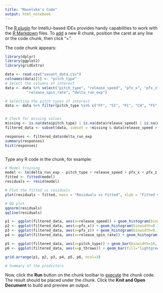 ```yaml
---
title: "Maveluke's Code"
output: html_notebook
---
```


The [R plugin](https://www.jetbrains.com/help/pycharm/r-plugin-support.html) for IntelliJ-based IDEs provides
handy capabilities to work with the [R Markdown](https://www.jetbrains.com/help/pycharm/r-markdown.html) files.
To [add](https://www.jetbrains.com/help/pycharm/r-markdown.html#add-code-chunk) a new R chunk,
position the caret at any line or the code chunk, then click "+".

The code chunk appears:
```r
library(dplyr)
library(ggplot2)
library(gridExtra)
```


```r
data <- read.csv("savant_data.csv")
colnames(data)[1] <- "pitch_type"
# Select the columns of interest
data <- data %>% select("pitch_type", "release_speed", "pfx_x", "pfx_z", "p_throws",
          "release_spin_rate", "delta_run_exp")

# Selecting the pitch types of interest
data <- data %>% filter(pitch_type %in% c("FF", "SI", "FC", "CH", "FS", "FO", "SC", "CU", "KC", "CS", "SL", "ST", "SV", "KN"))


# Check for missing values
missing <- is.na(data$pitch_type) | is.na(data$release_speed) | is.na(data$pfx_x) | is.na(data$pfx_z) | is.na(data$p_throws) | is.na(data$release_spin_rate) | is.na(data$delta_run_exp)
filtered_data <- subset(data, subset = !missing & data$release_speed > 65)

responses <- filtered_data$delta_run_exp
summary(responses)
hist(responses)
```
```r


```


Type any R code in the chunk, for example:
```r
# Model training
model <- lm(delta_run_exp ~ pitch_type + release_speed + pfx_x + pfx_z + p_throws + release_spin_rate, data = filtered_data)
fitted <- fitted(model)
residuals <- resid(model)

# Plot the fitted vs residuals
plot(residuals ~ fitted, main = "Residuals vs Fitted", xlab = "Fitted values", ylab = "Residuals")

# QQ plot
qqnorm(residuals)
qqline(residuals)


```
```r
p1 <- ggplot(filtered_data, aes(x=release_speed)) + geom_histogram(binwidth=1, fill="skyblue") + theme_minimal() + ggtitle("Release Speed")
p2 <- ggplot(filtered_data, aes(x=pfx_x)) + geom_histogram(binwidth=0.1, fill="skyblue") + theme_minimal() + ggtitle("PFX X")
p3 <- ggplot(filtered_data, aes(x=pfx_z)) + geom_histogram(binwidth=0.1, fill="skyblue") + theme_minimal() + ggtitle("PFX Z")
p4 <- ggplot(filtered_data, aes(x=release_spin_rate)) + geom_histogram(binwidth=50, fill="skyblue") + theme_minimal() + ggtitle("Spin Rate")

p5 <- ggplot(filtered_data, aes(x=pitch_type)) + geom_bar(binwidth=10, fill="skyblue") + theme_minimal() + ggtitle("Pitch Type")
p6 <- ggplot(filtered_data, aes(x=p_throws)) + geom_bar(fill="lightgreen") + theme_minimal() + ggtitle("P Throws")

grid.arrange(p1, p2, p3, p4, p5, p6, ncol=3)

# Summary of the predictors

```


Now, click the **Run** button on the chunk toolbar to [execute](https://www.jetbrains.com/help/pycharm/r-markdown.html#run-r-code) the chunk code. The result should be placed under the chunk.
Click the **Knit and Open Document** to build and preview an output.
